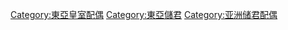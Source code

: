 [[Category:東亞皇室配偶|Category:東亞皇室配偶]]
[[Category:東亞儲君|Category:東亞儲君]]
[[Category:亚洲储君配偶|Category:亚洲储君配偶]]